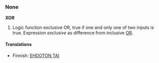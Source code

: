 ===None===
'''XOR'''
#Logic function exclusive OR, true if one and only one of two inputs is true. Expression ''exclusive'' as difference from inclusive [[OR]].

====Translations====

*Finnish: [[EHDOTON TAI]]